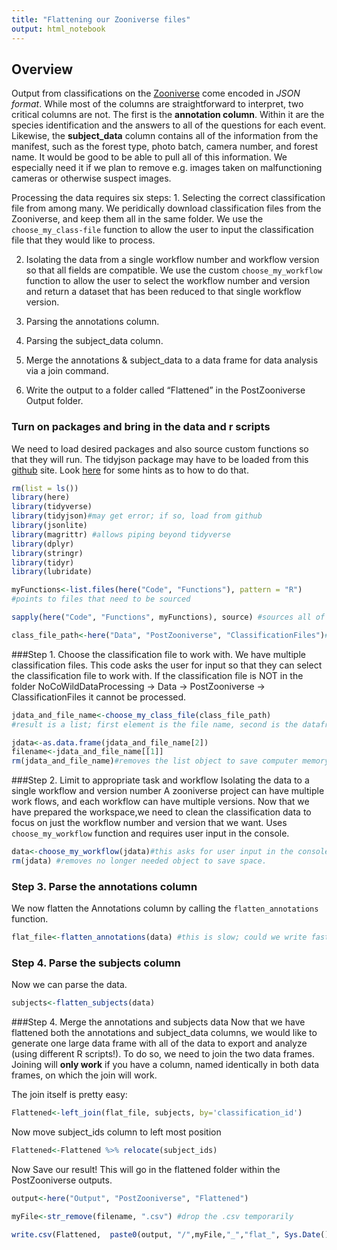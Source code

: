 ```yaml
---
title: "Flattening our Zooniverse files"
output: html_notebook
---
```

## Overview
Output from classifications on the [Zooniverse](https://zooniverse.com) come encoded in *JSON format*.  While most of the columns are straightforward to interpret, two critical columns are not.  The first is the **annotation column**.  Within it are the species identification and the answers to all of the questions for each event. Likewise, the **subject_data** column contains all of the information from the manifest, such as the forest type, photo batch, camera number, and forest name.  It would be good to be able to pull all of this information. We especially need it if we plan to remove e.g. images taken on malfunctioning cameras or otherwise suspect images.
 
Processing the data requires six steps:
1. Selecting the correct classification file from among many. We peridically download classification files from the Zooniverse, and keep them all in the same folder. We use the `choose_my_class-file` function to allow the user to input the classification file that they would like to process.

2. Isolating the data from a single workflow number and workflow version so that all fields are compatible. We use the custom  `choose_my_workflow` function to allow the user to select the workflow number and version and return a dataset that has been reduced to that single workflow version.

3. Parsing the annotations column.

4. Parsing the subject_data column.

5. Merge the annotations & subject_data to a data frame for data analysis via a join command.

6. Write the output to a folder called "Flattened" in the PostZooniverse Output folder.


### Turn on packages and bring in the data and r scripts
We need to load desired packages and also source custom functions  so that they will run. The tidyjson package may have to be loaded from this [github](https://github.com/sailthru/tidyjson) site. Look [here](https://cran.r-project.org/web/packages/githubinstall/vignettes/githubinstall.html) for some hints as to how to do that.

```r
rm(list = ls())
library(here)
library(tidyverse)
library(tidyjson)#may get error; if so, load from github
library(jsonlite)
library(magrittr) #allows piping beyond tidyverse
library(dplyr)
library(stringr)
library(tidyr)
library(lubridate)

myFunctions<-list.files(here("Code", "Functions"), pattern = "R") 
#points to files that need to be sourced

sapply(here("Code", "Functions", myFunctions), source) #sources all of the functions in the Functions folder.

class_file_path<-here("Data", "PostZooniverse", "ClassificationFiles")#sets path to find classification files
```

###Step 1. Choose the classification file to work with.
We have multiple classification files. This code asks the user for input so that they can select the classification file to work with. If the classification file is NOT in the folder NoCoWildDataProcessing -> Data -> PostZooniverse -> ClassificationFiles it cannot be processed.

```r
jdata_and_file_name<-choose_my_class_file(class_file_path)
#result is a list; first element is the file name, second is the dataframe. Split this into two items so that I have both for future use.

jdata<-as.data.frame(jdata_and_file_name[2])
filename<-jdata_and_file_name[[1]]
rm(jdata_and_file_name)#removes the list object to save computer memory
```
###Step 2. Limit to appropriate task and workflow
Isolating the data to a single workflow and version number
A zooniverse project can have multiple work flows, and each workflow can have multiple versions. Now that we have prepared the workspace,we need to clean the classification data to focus on just the workflow number and version that we want.
Uses `choose_my_workflow` function and requires user input in the console.

```r
data<-choose_my_workflow(jdata)#this asks for user input in the console window - need to respond for the function to run.
rm(jdata) #removes no longer needed object to save space.
```
### Step 3. Parse the annotations column
We now flatten the Annotations column by calling the  `flatten_annotations` function. 

```r
flat_file<-flatten_annotations(data) #this is slow; could we write faster code?  A problem for another day.
```

### Step 4. Parse the subjects column

Now we can parse the data.

```r
subjects<-flatten_subjects(data)
```

###Step 4. Merge the annotations and subjects data
Now that we have flattened both the annotations and subject_data columns, we would like to generate one large data frame with all of the data to export and analyze (using different R scripts!).  To do so, we need to join the two data frames.  Joining will **only work** if you have a column, named identically in both data frames, on which the join will work.

The join itself is pretty easy:
```r
Flattened<-left_join(flat_file, subjects, by='classification_id')
```
Now move subject_ids column to left most position
```r
Flattened<-Flattened %>% relocate(subject_ids)
```

Now Save our result! This will go in the flattened folder within the PostZooniverse outputs.
```r
output<-here("Output", "PostZooniverse", "Flattened")

myFile<-str_remove(filename, ".csv") #drop the .csv temporarily

write.csv(Flattened,  paste0(output, "/",myFile,"_","flat_", Sys.Date(), ".csv"))

```


